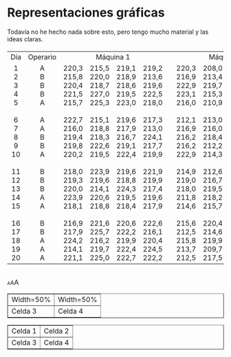 # Representaciones gráficas

Todavía no he hecho nada sobre esto, pero tengo mucho material y las ideas claras.


```{=html}
<h6>
<FONT SIZE=3>
<TABLE style="width: 100%">
<colgroup>
        <col style="width: 8%;">
        <col style="width: 10%;">
        <col style="width: 10%;">
        <col style="width: 10%;">
        <col style="width: 10%;">
        <col style="width: 10%;">
        <col style="width: 2%;">
        <col style="width: 10%;">
        <col style="width: 10%;">
        <col style="width: 10%;">
        <col style="width: 10%;">
        <col style="width: 10%;">
    </colgroup>
    <TR> 
        <TD ALIGN=center> Día</TD>
        <TD ALIGN=center>Operario</TD>
        <TD ALIGN=center colspan=4>Máquina 1</TD>
        <TD> </TD>
        <TD ALIGN=center colspan=4>Máquina 2</TD>
    </TR>
    
    <TR>   
    
    <TD ALIGN=center>
    1 <br> 
    2 <br> 
    3 <br> 
    4 <br>
    5 <br>
      <br>
    6 <br>
    7 <br>
    8 <br>
    9 <br>
    10 <br>
       <br>
    11 <br> 
    12 <br> 
    13 <br> 
    14 <br>
    15 <br>
       <br>
    16 <br>
    17 <br>
    18 <br>
    19 <br>
    20 
    </TD> 
    
    <TD ALIGN=center>
    A <br> 
    B <br> 
    B <br>
    B <br>
    A <br>
      <br>
    A <br>
    A <br>
    B <br>
    B <br>
    A <br>
      <br>
    B <br>
    B <br>
    B <br>
    A <br>
    A <br>
      <br>
    B <br>
    B <br>
    A <br>
    A <br>
    A 
    </TD> 
    
    <!-- Máquina 1-1 -->
    <TD ALIGN=center>
    220,3 <br> 
    215,8 <br> 
    220,4 <br>
    221,5 <br>
    215,7 <br>
          <br>
    222,7 <br>
    216,0 <br>
    219,4 <br>
    219,8 <br>
    220,2 <br>
          <br>
    218,0 <br>
    219,3 <br>
    220,0 <br>
    223,9 <br>
    218,1 <br>
          <br>
    216,9 <br>
    217,9 <br>
    224,2 <br>
    214,1 <br>
    221,1 
    </TD> 
    
    <!-- Máquina 1-2 -->
    <TD ALIGN=center>
    215,5 <br> 
    220,0 <br> 
    218,7 <br>
    227,0 <br>
    225,3 <br>
          <br>
    215,1 <br>
    218,8 <br>
    218,3 <br>
    222,6 <br>
    219,5 <br>
          <br>
    223,9 <br>
    219,6 <br>
    214,1 <br>
    220,6 <br>
    218,8 <br>
          <br>
    221,6 <br>
    225,7 <br>
    216,2 <br>
    219,7 <br>
    225,0 
    </TD>   
    
    <!-- Máquina 1-3 -->
    <TD ALIGN=center>
    219,1 <br> 
    218,9 <br> 
    218,6 <br>
    219,5 <br>
    223,0 <br>
          <br>
    219,6 <br>
    217,9 <br>
    216,7 <br>
    219,1 <br>
    222,4 <br>
          <br>
    219,6 <br>
    218,8 <br>
    224,3 <br>
    219,5 <br>
    218,4 <br>
          <br>
    220,6 <br>
    222,2 <br>
    219,9 <br>
    222,4 <br>
    222,7
    </TD> 
    
    <!-- Máquina 1-4 -->
    <TD ALIGN=center>
    219,2 <br> 
    213,6 <br> 
    219,6 <br>
    222,5 <br>
    218,0 <br>
          <br>
    217,3 <br>
    213,0 <br>
    224,1 <br>
    217,7 <br>
    219,9 <br>
          <br>
    221,9 <br>
    219,9 <br>
    217,4 <br>
    219,6 <br>
    217,9 <br>
          <br>
    222,6 <br>
    216,1 <br>
    220,4 <br>
    224,5 <br>
    222,2 
    </TD>
    
    <!-- Espacio -->
    <TD>
    </TD>
    
    <!-- Máquina 2-1 -->
    <TD ALIGN=center>
    220,3 <br> 
    216,9 <br> 
    222,9 <br>
    223,1 <br>
    216,0 <br>
          <br>
    212,1 <br>
    216,9 <br>
    216,2 <br>
    216,2 <br>
    222,9 <br>
          <br>
    214,9 <br>
    219,0 <br>
    218,0 <br>
    211,8 <br>
    214,6 <br>
          <br>
    215,6 <br>
    212,5 <br>
    215,8 <br>
    213,7 <br>
    212,5 
    </TD> 
    
    <!-- Máquina 2-2 -->
    <TD ALIGN=center>
    208,0 <br> 
    213,4 <br> 
    219,7 <br>
    215,3 <br>
    210,9 <br>
          <br>
    213,0 <br>
    216,0 <br>
    218,4 <br>
    212,2 <br>
    214,3 <br>
          <br>
    212,6 <br>
    216,7 <br>
    219,5 <br>
    218,2 <br>
    215,7 <br>
          <br>
    220,4 <br>
    214,6 <br>
    219,9 <br>
    209,7 <br>
    217,5 
    </TD>   
    
    <!-- Máquina 2-3 -->
    <TD ALIGN=center>
    214,4 <br> 
    217,7 <br> 
    209,4 <br>
    220,4 <br>
    221,4 <br>
          <br>
    218,0 <br>
    213,5 <br>
    216,6 <br>
    216,9 <br>
    219,1 <br>
          <br>
    219,4 <br>
    216,4 <br>
    219,5 <br>
    218,3 <br>
    218,0 <br>
     <br>
    217,3 <br>
    209,7 <br>
    216,5 <br>
    216,9 <br>
    217,4 
    </TD> 
    
    <!-- Máquina 2-4 -->
    <TD ALIGN=center>
    219,2 <br> 
    217,7 <br> 
    221,6 <br>
    215,6 <br>
    210,9 <br>
          <br>
    216,5 <br>
    219,2 <br>
    214,9 <br>
    214,9 <br>
    216,7 <br>
          <br>
    213,3 <br>
    213,5 <br>
    222,3 <br>
    217,4 <br>
    216,4 <br>
          <br>
    216,2 <br>
    211,3 <br>
    211,9 <br>
    213,1 <br>
    215,7
    </TD>
  </TR>

</table>
</font> 
</h6>
<FONT SIZE=1>A</font><FONT SIZE=2>A</font><FONT SIZE=3>A</font>

<TABLE BORDER WIDTH="10%">
	<TR><TD>Width=50%</TD><TD>Width=50%</TD>
	</TR>
	<TR><TD>Celda 3</TD><TD>Celda 4</TD>
	</TR>
</TABLE>


<TABLE BORDER WIDTH="50%">
	<TR><TD>Celda 1</TD><TD>Celda 2</TD>
	</TR>
	<TR><TD>Celda 3</TD><TD>Celda 4</TD>
	</TR>
</TABLE>

```